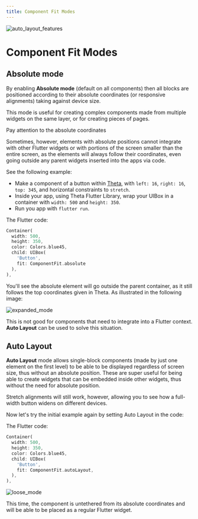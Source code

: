 ```yaml
---
title: Component Fit Modes
---
```


![auto_layout_features](https://github.com/buildwiththeta/buildwiththeta/assets/49411143/8c23e82c-f38b-40d6-8465-bae01e868f2d)

# Component Fit Modes

<YouTube id="44THb3YEE-Q" />

## Absolute mode

By enabling **Absolute mode** (default on all components) then all blocks are positioned according to their absolute coordinates (or responsive alignments) taking against device size.

This mode is useful for creating complex components made from multiple widgets on the same layer, or for creating pieces of pages.

<Warning>Pay attention to the absolute coordinates</Warning>

Sometimes, however, elements with absolute positions cannot integrate with other Flutter widgets or with portions of the screen smaller than the entire screen, as the elements will always follow their coordinates, even going outside any parent widgets inserted into the apps via code.

See the following example:

- Make a component of a button within [Theta](https://app.buildwiththeta.com), with `left: 16`, `right: 16`, `top: 345`, and horizontal constraints to `stretch`.
- Inside your app, using Theta Flutter Library, wrap your UIBox in a container with `width: 500` and `height: 350`.
- Run you app with `flutter run`.

The Flutter code:

```dart
Container(
  width: 500,
  height: 350,
  color: Colors.blue45,
  child: UIBox(
    'Button', 
    fit: ComponentFit.absolute
  ),
),
```

You'll see the absolute element will go outside the parent container, as it still follows the top coordinates given in Theta. As illustrated in the following image:

![expanded_mode](https://github.com/buildwiththeta/buildwiththeta/assets/49411143/d73e382d-eeba-4fd2-b55f-49715a319edd)

This is not good for components that need to integrate into a Flutter context. **Auto Layout** can be used to solve this situation.

## Auto Layout

**Auto Layout** mode allows single-block components (made by just one element on the first level) to be able to be displayed regardless of screen size, thus without an absolute position. These are super useful for being able to create widgets that can be embedded inside other widgets, thus without the need for absolute position.

Stretch alignments will still work, however, allowing you to see how a full-width button widens on different devices.

Now let's try the initial example again by setting Auto Layout in the code:

The Flutter code:

```dart
Container(
  width: 500,
  height: 350,
  color: Colors.blue45,
  child: UIBox(
    'Button', 
    fit: ComponentFit.autoLayout,
  ),
),
```

![loose_mode](https://github.com/buildwiththeta/buildwiththeta/assets/49411143/73b30e95-5f97-4bcf-a53f-a5d02ac0c403)

This time, the component is untethered from its absolute coordinates and will be able to be placed as a regular Flutter widget.



